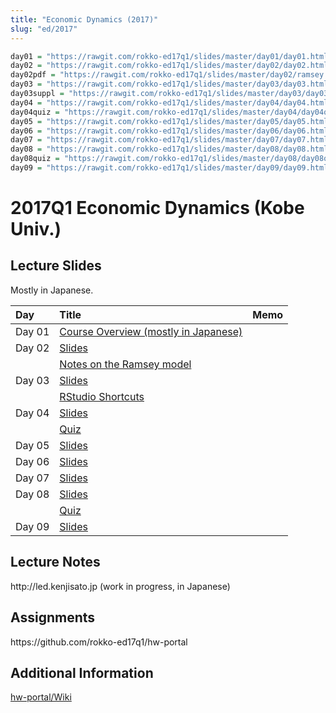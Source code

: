 ```yaml
---
title: "Economic Dynamics (2017)"
slug: "ed/2017"
---
```


```r
day01 = "https://rawgit.com/rokko-ed17q1/slides/master/day01/day01.html"
day02 = "https://rawgit.com/rokko-ed17q1/slides/master/day02/day02.html"
day02pdf = "https://rawgit.com/rokko-ed17q1/slides/master/day02/ramsey.pdf"
day03 = "https://rawgit.com/rokko-ed17q1/slides/master/day03/day03.html"
day03suppl = "https://rawgit.com/rokko-ed17q1/slides/master/day03/day03suppl.html"
day04 = "https://rawgit.com/rokko-ed17q1/slides/master/day04/day04.html"
day04quiz = "https://rawgit.com/rokko-ed17q1/slides/master/day04/day04quiz.pdf"
day05 = "https://rawgit.com/rokko-ed17q1/slides/master/day05/day05.html"
day06 = "https://rawgit.com/rokko-ed17q1/slides/master/day06/day06.html"
day07 = "https://rawgit.com/rokko-ed17q1/slides/master/day07/day07.html"
day08 = "https://rawgit.com/rokko-ed17q1/slides/master/day08/day08.html"
day08quiz = "https://rawgit.com/rokko-ed17q1/slides/master/day08/day08quiz.pdf"
day09 = "https://rawgit.com/rokko-ed17q1/slides/master/day09/day09.html"
```


# 2017Q1 Economic Dynamics (Kobe Univ.)

## Lecture Slides

Mostly in Japanese.

| Day    |  Title                                            | Memo |
|:-------|:--------------------------------------------------|:-----|
| Day 01 | [Course Overview (mostly in Japanese)](`r day01`) |      |
| Day 02 | [Slides](`r day02`)                               |      |
|        | [Notes on the Ramsey model](`r day02pdf`)         |      |
| Day 03 | [Slides](`r day03`)                               |      |
|        | [RStudio Shortcuts](`r day03suppl`)               |      |
| Day 04 | [Slides](`r day04`)                               |      |
|        | [Quiz](`r day04quiz`)                             |      |
| Day 05 | [Slides](`r day05`)                               |      |
| Day 06 | [Slides](`r day06`)                               |      |
| Day 07 | [Slides](`r day07`)                               |      |
| Day 08 | [Slides](`r day08`)                               |      |
|        | [Quiz](`r day08quiz`)                             |      |
| Day 09 | [Slides](`r day09`)                               |      |

## Lecture Notes

http://led.kenjisato.jp (work in progress, in Japanese)

## Assignments

https://github.com/rokko-ed17q1/hw-portal


## Additional Information

[hw-portal/Wiki](https://github.com/rokko-ed17q1/hw-portal/wiki)


